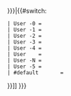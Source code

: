 {{Navbox
| name       =Languages
| navbar     =plain
| title      ={{{1}}}{{{langvoid| language}}}
| list1style =text-align: center
| list1      =Babel: [[Template:User {{{2}}}-0|0]] &bull; [[Template:User {{{2}}}-1|1]] &bull; [[Template:User {{{2}}}-2|2]] &bull; [[Template:User {{{2}}}-3|3]] &bull; [[Template:User {{{2}}}-4|4]] &bull; [[Template:User {{{2}}}|N]] &bull; [[Template:User {{{2}}}-5|5]]
}}<includeonly>
{{{catvoid|[[Category:User templates {{{catalt|{{{2}}}}}}|{{{sections|}}}{{#switch:{{PAGENAME}}
 | User {{{2}}}-0 ={{{#|0}}}
 | User {{{2}}}-1 ={{{#|1}}}
 | User {{{2}}}-2 ={{{#|2}}}
 | User {{{2}}}-3 ={{{#|3}}}
 | User {{{2}}}-4 ={{{#|4}}}
 | User {{{2}}}   ={{{#|N}}}
 | User {{{2}}}-N ={{{#|N}}}
 | User {{{2}}}-5 ={{{#|5}}}
 | #default       ={{{#| }}}
}}]]
}}}</includeonly><noinclude>
<!--PLEASE DO NOT ADD DOCUMENTATION/CATEGORIES/INTERWIKIS HERE-->
{{Documentation}}
<!--MAKE ADDITIONS TO THE /doc SUBPAGE INSTEAD, THANKS--></noinclude>